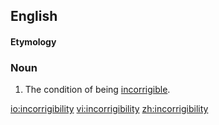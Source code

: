 ==English==

====Etymology====
{{suffix|incorrigibile|ity}}

===Noun===
{{en-noun|-}}

# The condition of being [[incorrigible]].

[[io:incorrigibility]]
[[vi:incorrigibility]]
[[zh:incorrigibility]]